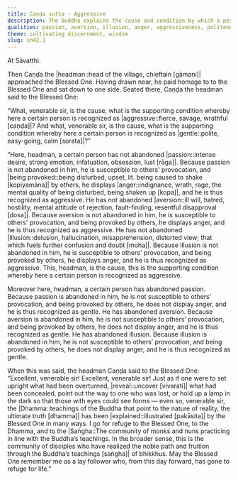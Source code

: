 ```yaml
---
title: Caṇḍa sutta - Aggressive
description: The Buddha explains the cause and condition by which a person comes to be recognized as aggressive or gentle. He illuminates how the presence or absence of passion, aversion, and illusion determines whether one is susceptible to provocation and reacts with anger, or remains unshaken.
qualities: passion, aversion, illusion, anger, aggressiveness, politeness, unassuming
theme: cultivating discernment, wisdom
slug: sn42.1
---
```


At Sāvatthi.

Then Caṇḍa the |headman::head of the village, chieftain [gāmaṇi]| approached the Blessed One. Having drawn near, he paid homage to to the Blessed One and sat down to one side. Seated there, Caṇḍa the headman said to the Blessed One:

“What, venerable sir, is the cause, what is the supporting condition whereby here a certain person is recognized as |aggressive::fierce, savage, wrathful [caṇḍa]|? And what, venerable sir, is the cause, what is the supporting condition whereby here a certain person is recognized as |gentle::polite, easy-going, calm [sorata]|?”

“Here, headman, a certain person has not abandoned |passion::intense desire, strong emotion, infatuation, obsession, lust [rāga]|. Because passion is not abandoned in him, he is susceptible to others' provocation, and |being provoked::being disturbed, upset, lit. being caused to shake [kopiyamāna]| by others, he displays |anger::indignance, wrath, rage, the mental quality of being disturbed, being shaken up [kopa]|, and he is thus recognized as aggressive. He has not abandoned |aversion::ill will, hatred, hostility, mental attitude of rejection, fault-finding, resentful disapproval [dosa]|. Because aversion is not abandoned in him, he is susceptible to others' provocation, and being provoked by others, he displays anger, and he is thus recognized as aggressive. He has not abandoned |illusion::delusion, hallucination, misapprehension, distorted view; that which fuels further confusion and doubt [moha]|. Because illusion is not abandoned in him, he is susceptible to others' provocation, and being provoked by others, he displays anger, and he is thus recognized as aggressive. This, headman, is the cause, this is the supporting condition whereby here a certain person is recognized as aggressive.

Moreover here, headman, a certain person has abandoned passion. Because passion is abandoned in him, he is not susceptible to others’ provocation, and being provoked by others, he does not display anger, and he is thus recognized as gentle. He has abandoned aversion. Because aversion is abandoned in him, he is not susceptible to others’ provocation, and being provoked by others, he does not display anger, and he is thus recognized as gentle. He has abandoned illusion. Because illusion is abandoned in him, he is not susceptible to others’ provocation, and being provoked by others, he does not display anger, and he is thus recognized as gentle.

When this was said, the headman Caṇḍa said to the Blessed One: “Excellent, venerable sir! Excellent, venerable sir! Just as if one were to set upright what had been overturned, |reveal::uncover [vivarati]| what had been concealed, point out the way to one who was lost, or hold up a lamp in the dark so that those with eyes could see forms — even so, venerable sir, the |Dhamma::teachings of the Buddha that point to the nature of reality, the ultimate truth [dhamma]| has been |explained::illustrated [pakāsita]| by the Blessed One in many ways. I go for refuge to the Blessed One, to the Dhamma, and to the |Saṅgha::The community of monks and nuns practicing in line with the Buddha’s teachings. In the broader sense, this is the community of disciples who have realized the noble path and fruition through the Buddha’s teachings [saṅgha]| of bhikkhus. May the Blessed One remember me as a lay follower who, from this day forward, has gone to refuge for life.”